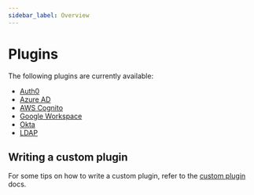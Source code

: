 ```yaml
---
sidebar_label: Overview
---
```


# Plugins

The following plugins are currently available:
* [Auth0](/docs/command-line-interface/ds-load-cli/plugins/auth0)
* [Azure AD](/docs/command-line-interface/ds-load-cli/plugins/azuread)
* [AWS Cognito](/docs/command-line-interface/ds-load-cli/plugins/cognito)
* [Google Workspace](/docs/command-line-interface/ds-load-cli/plugins/google)
* [Okta](/docs/command-line-interface/ds-load-cli/plugins/okta)
* [LDAP](/docs/command-line-interface/ds-load-cli/plugins/ldap)

## Writing a custom plugin

For some tips on how to write a custom plugin, refer to the [custom plugin](/docs/command-line-interface/ds-load-cli/plugins/custom) docs.
